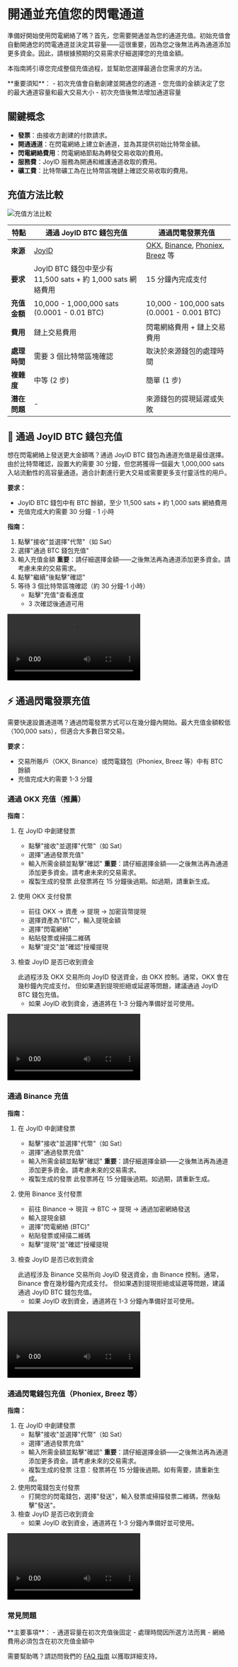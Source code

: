 
# 開通並充值您的閃電通道

準備好開始使用閃電網絡了嗎？首先，您需要開通並為您的通道充值。初始充值會自動開通您的閃電通道並決定其容量——這很重要，因為您之後無法再為通道添加更多資金。因此，請根據預期的交易需求仔細選擇您的充值金額。

本指南將引導您完成整個充值過程，並幫助您選擇最適合您需求的方法。

<Callout emoji="💡">
**重要須知**：
- 初次充值會自動創建並開通您的通道
- 您充值的金額決定了您的最大通道容量和最大交易大小
- 初次充值後無法增加通道容量
</Callout>

## 關鍵概念

- **發票**：由接收方創建的付款請求。
- **開通通道**：在閃電網絡上建立新通道，並為其提供初始比特幣金額。
- **閃電網絡費用**：閃電網絡節點為轉發交易收取的費用。
- **服務費**：JoyID 服務為開通和維護通道收取的費用。
- **礦工費**：比特幣礦工為在比特幣區塊鏈上確認交易收取的費用。

## 充值方法比較
![充值方法比較](/image/funding-method-comparison.png)

| **特點** | **通過 JoyID BTC 錢包充值** | **通過閃電發票充值** |
| --- | --- | --- |
| **來源** | [JoyID](https://app.joy.id/) | [OKX](https://www.okx.com/), [Binance](https://www.binance.com/), [Phoniex](https://www.phoniex.com/), [Breez](https://breez.technology/) 等 |
| **要求** | JoyID BTC 錢包中至少有 11,500 sats + 約 1,000 sats 網絡費用 | 15 分鐘內完成支付 |
| **充值金額** | 10,000 - 1,000,000 sats (0.0001 - 0.01 BTC) | 10,000 - 100,000 sats (0.0001 - 0.001 BTC) |
| **費用** | 鏈上交易費用 | 閃電網絡費用 + 鏈上交易費用 |
| **處理時間** | 需要 3 個比特幣區塊確認 | 取決於來源錢包的處理時間 |
| **複雜度** | 中等 (2 步) | 簡單 (1 步) |
| **潛在問題** | - | 來源錢包的提現延遲或失敗 |

## 🚀 通過 JoyID BTC 錢包充值
想在閃電網絡上發送更大金額嗎？通過 JoyID BTC 錢包為通道充值是最佳選擇。由於比特幣確認，設置大約需要 30 分鐘，但您將獲得一個最大 1,000,000 sats 入站流動性的高容量通道。適合計劃進行更大交易或需要更多支付靈活性的用戶。

**要求：**
- JoyID BTC 錢包中有 BTC 餘額，至少 11,500 sats + 約 1,000 sats 網絡費用
- 充值完成大約需要 30 分鐘 - 1 小時

**指南：**
1. 點擊"接收"並選擇"代幣"（如 Sat）
2. 選擇"通過 BTC 錢包充值"
3. 輸入充值金額
   <Callout emoji="💡">
   **重要**：請仔細選擇金額——之後無法再為通道添加更多資金。請考慮未來的交易需求。
   </Callout>
4. 點擊"繼續"後點擊"確認"
5. 等待 3 個比特幣區塊確認（約 30 分鐘-1 小時）
   - 點擊"充值"查看進度
   - 3 次確認後通道可用

<video controls src="https://utxostack.s3.us-east-1.amazonaws.com/archive/fund-by-btc-wallet.mp4" title="通過 BTC 錢包充值"></video>

## ⚡ 通過閃電發票充值

需要快速設置通道嗎？通過閃電發票方式可以在幾分鐘內開始。最大充值金額較低（100,000 sats），但適合大多數日常交易。

**要求：**
- 交易所賬戶（OKX, Binance）或閃電錢包（Phoniex, Breez 等）中有 BTC 餘額
- 充值完成大約需要 1-3 分鐘

### 通過 OKX 充值（推薦）

**指南：**
1. 在 JoyID 中創建發票
   - 點擊"接收"並選擇"代幣"（如 Sat）
   - 選擇"通過發票充值"
   - 輸入所需金額並點擊"確認"
      <Callout emoji="💡">
      **重要**：請仔細選擇金額——之後無法再為通道添加更多資金。請考慮未來的交易需求。
      </Callout>
   - 複製生成的發票
      <Callout emoji="💡">
      此發票將在 15 分鐘後過期。如過期，請重新生成。
      </Callout>

2. 使用 OKX 支付發票
   - 前往 OKX → 資產 → 提現 → 加密貨幣提現
   - 選擇資產為"BTC"，輸入提現金額
   - 選擇"閃電網絡"
   - 粘貼發票或掃描二維碼
   - 點擊"提交"並"確認"授權提現

3. 檢查 JoyID 是否已收到資金
   
   <Callout emoji="💡">
   此過程涉及 OKX 交易所向 JoyID 發送資金，由 OKX 控制。通常，OKX 會在幾秒鐘內完成支付。
   但如果遇到提現拒絕或延遲等問題，建議通過 JoyID BTC 錢包充值。
   </Callout>

   - 如果 JoyID 收到資金，通道將在 1-3 分鐘內準備好並可使用。

<video controls src="https://utxostack.s3.us-east-1.amazonaws.com/archive/fund-from-okx.mp4" title="通過 OKX 開通並充值通道"></video>

### 通過 Binance 充值

**指南：**
1. 在 JoyID 中創建發票
   - 點擊"接收"並選擇"代幣"（如 Sat）
   - 選擇"通過發票充值"
   - 輸入所需金額並點擊"確認"
      <Callout emoji="💡">
      **重要**：請仔細選擇金額——之後無法再為通道添加更多資金。請考慮未來的交易需求。
      </Callout>
   - 複製生成的發票
      <Callout emoji="💡">
      此發票將在 15 分鐘後過期。如過期，請重新生成。
      </Callout>

2. 使用 Binance 支付發票
   - 前往 Binance → 現貨 → BTC → 提現 → 通過加密網絡發送
   - 輸入提現金額
   - 選擇"閃電網絡 (BTC)"
   - 粘貼發票或掃描二維碼
   - 點擊"提現"並"確認"授權提現

3. 檢查 JoyID 是否已收到資金
   
   <Callout emoji="💡">
   此過程涉及 Binance 交易所向 JoyID 發送資金，由 Binance 控制。通常，Binance 會在幾秒鐘內完成支付。
   但如果遇到提現拒絕或延遲等問題，建議通過 JoyID BTC 錢包充值。
   </Callout>

   - 如果 JoyID 收到資金，通道將在 1-3 分鐘內準備好並可使用。

<video controls src="https://utxostack.s3.us-east-1.amazonaws.com/archive/fund-from-binance.mp4" title="通過 Binance 開通並充值通道"></video>

### 通過閃電錢包充值（Phoniex, Breez 等）

**指南：**
1. 在 JoyID 中創建發票
   - 點擊"接收"並選擇"代幣"（如 Sat）
   - 選擇"通過發票充值"
   - 輸入所需金額並點擊"確認"
      <Callout emoji="💡">
      **重要**：請仔細選擇金額——之後無法再為通道添加更多資金。請考慮未來的交易需求。
      </Callout>
   - 複製生成的發票
      <Callout emoji="💡">
      注意：發票將在 15 分鐘後過期。如有需要，請重新生成。
      </Callout>
2. 使用閃電錢包支付發票
   - 打開您的閃電錢包，選擇"發送"，輸入發票或掃描發票二維碼，然後點擊"發送"。
3. 檢查 JoyID 是否已收到資金
   - 如果 JoyID 收到資金，通道將在 1-3 分鐘內準備好並可使用。

<video controls src="https://utxostack.s3.us-east-1.amazonaws.com/archive/fund-from-lightning-wallet.mp4" title="通過閃電錢包開通並充值通道"></video>

### 常見問題

<Callout emoji="❓">
**主要事項**：
- 通道容量在初次充值後固定
- 處理時間因所選方法而異
- 網絡費用必須包含在初次充值金額中
</Callout>

需要幫助嗎？請訪問我們的 [FAQ 指南](/faqs) 以獲取詳細支持。
